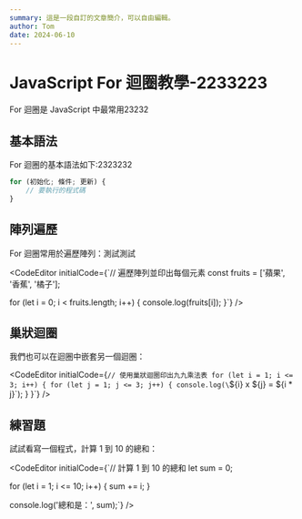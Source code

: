 ```yaml
---
summary: 這是一段自訂的文章簡介，可以自由編輯。
author: Tom
date: 2024-06-10
---
```

# JavaScript For 迴圈教學-2233223

For 迴圈是 JavaScript 中最常用23232

## 基本語法

For 迴圈的基本語法如下:2323232

```javascript
for (初始化; 條件; 更新) {
    // 要執行的程式碼
}
```


## 陣列遍歷

For 迴圈常用於遍歷陣列：測試測試

<CodeEditor
  initialCode={`// 遍歷陣列並印出每個元素
const fruits = ['蘋果', '香蕉', '橘子'];

for (let i = 0; i < fruits.length; i++) {
    console.log(fruits[i]);
}`}
/>

## 巢狀迴圈

我們也可以在迴圈中嵌套另一個迴圈：

<CodeEditor
  initialCode={`// 使用巢狀迴圈印出九九乘法表
for (let i = 1; i <= 3; i++) {
    for (let j = 1; j <= 3; j++) {
        console.log(\`\${i} x \${j} = \${i * j}\`);
    }
}`}
/>

## 練習題

試試看寫一個程式，計算 1 到 10 的總和：

<CodeEditor
  initialCode={`// 計算 1 到 10 的總和
let sum = 0;

for (let i = 1; i <= 10; i++) {
    sum += i;
}

console.log('總和是：', sum);`}
/>
